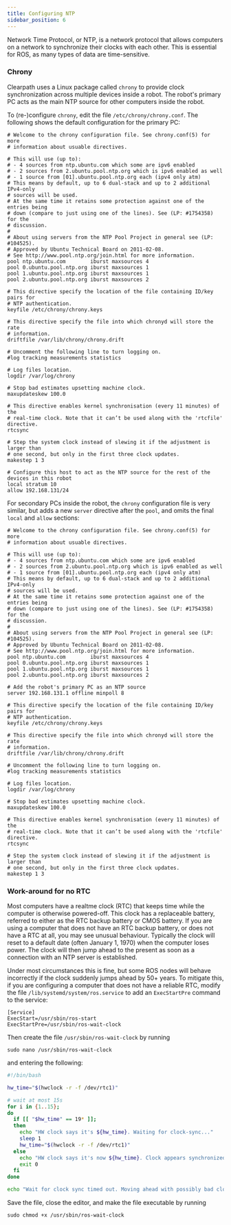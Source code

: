 ```yaml
---
title: Configuring NTP
sidebar_position: 6
---
```


Network Time Protocol, or NTP, is a network protocol that allows computers on a network to synchronize their clocks
with each other. This is essential for ROS, as many types of data are time-sensitive.

### Chrony

Clearpath uses a Linux package called `chrony` to provide clock synchronization across multiple devices inside a robot.
The robot's primary PC acts as the main NTP source for other computers inside the robot.

To (re-)configure `chrony`, edit the file `/etc/chrony/chrony.conf`. The following shows the default configuration
for the primary PC:

```
# Welcome to the chrony configuration file. See chrony.conf(5) for more
# information about usuable directives.

# This will use (up to):
# - 4 sources from ntp.ubuntu.com which some are ipv6 enabled
# - 2 sources from 2.ubuntu.pool.ntp.org which is ipv6 enabled as well
# - 1 source from [01].ubuntu.pool.ntp.org each (ipv4 only atm)
# This means by default, up to 6 dual-stack and up to 2 additional IPv4-only
# sources will be used.
# At the same time it retains some protection against one of the entries being
# down (compare to just using one of the lines). See (LP: #1754358) for the
# discussion.
#
# About using servers from the NTP Pool Project in general see (LP: #104525).
# Approved by Ubuntu Technical Board on 2011-02-08.
# See http://www.pool.ntp.org/join.html for more information.
pool ntp.ubuntu.com        iburst maxsources 4
pool 0.ubuntu.pool.ntp.org iburst maxsources 1
pool 1.ubuntu.pool.ntp.org iburst maxsources 1
pool 2.ubuntu.pool.ntp.org iburst maxsources 2

# This directive specify the location of the file containing ID/key pairs for
# NTP authentication.
keyfile /etc/chrony/chrony.keys

# This directive specify the file into which chronyd will store the rate
# information.
driftfile /var/lib/chrony/chrony.drift

# Uncomment the following line to turn logging on.
#log tracking measurements statistics

# Log files location.
logdir /var/log/chrony

# Stop bad estimates upsetting machine clock.
maxupdateskew 100.0

# This directive enables kernel synchronisation (every 11 minutes) of the
# real-time clock. Note that it can’t be used along with the 'rtcfile' directive.
rtcsync

# Step the system clock instead of slewing it if the adjustment is larger than
# one second, but only in the first three clock updates.
makestep 1 3

# Configure this host to act as the NTP source for the rest of the devices in this robot
local stratum 10
allow 192.168.131/24
```

For secondary PCs inside the robot, the `chrony` configuration file is very similar, but adds a new `server` directive
after the `pool`, and omits the final `local` and `allow` sections:

```
# Welcome to the chrony configuration file. See chrony.conf(5) for more
# information about usuable directives.

# This will use (up to):
# - 4 sources from ntp.ubuntu.com which some are ipv6 enabled
# - 2 sources from 2.ubuntu.pool.ntp.org which is ipv6 enabled as well
# - 1 source from [01].ubuntu.pool.ntp.org each (ipv4 only atm)
# This means by default, up to 6 dual-stack and up to 2 additional IPv4-only
# sources will be used.
# At the same time it retains some protection against one of the entries being
# down (compare to just using one of the lines). See (LP: #1754358) for the
# discussion.
#
# About using servers from the NTP Pool Project in general see (LP: #104525).
# Approved by Ubuntu Technical Board on 2011-02-08.
# See http://www.pool.ntp.org/join.html for more information.
pool ntp.ubuntu.com        iburst maxsources 4
pool 0.ubuntu.pool.ntp.org iburst maxsources 1
pool 1.ubuntu.pool.ntp.org iburst maxsources 1
pool 2.ubuntu.pool.ntp.org iburst maxsources 2

# Add the robot's primary PC as an NTP source
server 192.168.131.1 offline minpoll 8

# This directive specify the location of the file containing ID/key pairs for
# NTP authentication.
keyfile /etc/chrony/chrony.keys

# This directive specify the file into which chronyd will store the rate
# information.
driftfile /var/lib/chrony/chrony.drift

# Uncomment the following line to turn logging on.
#log tracking measurements statistics

# Log files location.
logdir /var/log/chrony

# Stop bad estimates upsetting machine clock.
maxupdateskew 100.0

# This directive enables kernel synchronisation (every 11 minutes) of the
# real-time clock. Note that it can’t be used along with the 'rtcfile' directive.
rtcsync

# Step the system clock instead of slewing it if the adjustment is larger than
# one second, but only in the first three clock updates.
makestep 1 3
```

### Work-around for no RTC

Most computers have a realtme clock (RTC) that keeps time while the computer is otherwise powered-off. This clock has
a replaceable battery, referred to either as the RTC backup battery or CMOS battery. If you are using a computer that
does not have an RTC backup battery, or does not have a RTC at all, you may see unusual behaviour. Typically the
clock will reset to a default date (often January 1, 1970) when the computer loses power. The clock will then jump
ahead to the present as soon as a connection with an NTP server is established.

Under most circumstances this is fine, but some ROS nodes will behave incorrectly if the clock suddenly jumps ahead by
50+ years. To mitigate this, if you are configuring a computer that does not have a reliable RTC, modify the file
`/lib/systemd/system/ros.service` to add an `ExecStartPre` command to the service:

```
[Service]
ExecStart=/usr/sbin/ros-start
ExecStartPre=/usr/sbin/ros-wait-clock
```

Then create the file `/usr/sbin/ros-wait-clock` by running

```
sudo nano /usr/sbin/ros-wait-clock
```

and entering the following:

```bash
#!/bin/bash

hw_time="$(hwclock -r -f /dev/rtc1)"

# wait at most 15s
for i in {1..15};
do
  if [[ "$hw_time" == 19* ]];
  then
    echo "HW clock says it's ${hw_time}. Waiting for clock-sync..."
    sleep 1
    hw_time="$(hwclock -r -f /dev/rtc1)"
  else
    echo "HW clock says it's now ${hw_time}. Clock appears synchronized with reality"
    exit 0
  fi
done

echo "Wait for clock sync timed out. Moving ahead with possibly bad clock."
```

Save the file, close the editor, and make the file executable by running

```
sudo chmod +x /usr/sbin/ros-wait-clock
```
